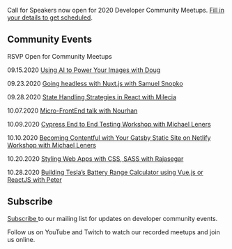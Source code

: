 
<Card>

<Text my={20}>Call for Speakers now open for 2020 Developer Community Meetups. <a href="https://forms.gle/25rCPEE6WwsjMQSs7" target="_blank" rel="noopener noreferrer">Fill in your details to get scheduled</a>.</Text>

## Community Events

RSVP Open for Community Meetups 

<Text my={20}>09.15.2020  <a href="https://www.eventbrite.com/e/javascript-and-friends-online-meetup-tickets-118786759395" target="_blank" rel="noopener noreferrer">Using AI to Power Your Images with Doug</a></Text>

<Text my={20}>09.23.2020  <a href="https://www.eventbrite.com/e/javascript-and-friends-vuejs-columbus-online-meetup-tickets-119299149969" target="_blank" rel="noopener noreferrer">Going headless with Nuxt.js with Samuel Snopko</a></Text>

<Text my={20}>09.28.2020  <a href="https://www.eventbrite.com/e/javascript-and-friends-online-meetup-tickets-120196865059" target="_blank" rel="noopener noreferrer">State Handling Strategies in React with Milecia</a></Text>

<Text my={20}>10.07.2020  <a href="https://www.eventbrite.com/e/javascript-and-friends-online-meetup-tickets-122417822001" target="_blank" rel="noopener noreferrer">Micro-FrontEnd talk with Nourhan</a></Text>

<Text my={20}>10.09.2020  <a href="https://www.eventbrite.com/e/javascript-and-friends-online-workshop-tickets-121222585015" target="_blank" rel="noopener noreferrer">Cypress End to End Testing Workshop with Michael Leners</a></Text>

<Text my={20}>10.10.2020  <a href="https://www.eventbrite.com/e/javascript-and-friends-online-workshop-tickets-121226613063" target="_blank" rel="noopener noreferrer">Becoming Contentful with Your Gatsby Static Site on Netlify Workshop with Michael Leners</a></Text>

<Text my={20}>10.20.2020  <a href="https://www.eventbrite.com/e/javascript-and-friends-online-meetup-tickets-122419573239" target="_blank" rel="noopener noreferrer">Styling Web Apps with CSS, SASS with Rajasegar</a></Text>

<Text my={20}>10.28.2020  <a href="https://www.eventbrite.com/e/javascript-and-friends-online-meetup-tickets-124781138745" target="_blank" rel="noopener noreferrer">Building Tesla’s Battery Range Calculator using Vue.js or ReactJS with Peter</a></Text>

## Subscribe

<a href="http://eepurl.com/gubqeb" target="_blank" rel="noopener noreferrer">Subscribe </a>to our mailing list for updates on developer community events. 

Follow us on YouTube and Twitch to watch our recorded meetups and join us online.

</Card>
